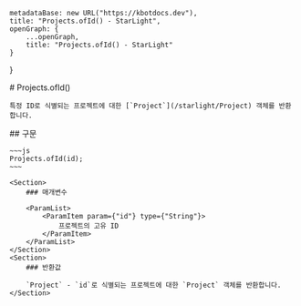 
    metadataBase: new URL("https://kbotdocs.dev"),
    title: "Projects.ofId() - StarLight",
    openGraph: {
        ...openGraph,
        title: "Projects.ofId() - StarLight"
    }
}

<Section>
    # Projects.ofId()

    특정 ID로 식별되는 프로젝트에 대한 [`Project`](/starlight/Project) 객체를 반환합니다.
</Section>
<Section>
    ## 구문

    ~~~js
    Projects.ofId(id);
    ~~~

    <Section>
        ### 매개변수

        <ParamList>
            <ParamItem param={"id"} type={"String"}>
                프로젝트의 고유 ID
            </ParamItem>
        </ParamList>
    </Section>
    <Section>
        ### 반환값

        `Project` - `id`로 식별되는 프로젝트에 대한 `Project` 객체를 반환합니다.
    </Section>
</Section>